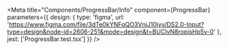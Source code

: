 
<Meta
  title="Components/ProgressBar/Info"
  component={ProgressBar}
  parameters={{
    design: {
      type: 'figma',
      url: 'https://www.figma.com/file/3dTe0kYNFqQO3VnjJ10jyv/DS2.0-Input?type=design&node-id=2606-251&mode=design&t=BUClvN8ropisHp5v-0'
    },
    jest: ['ProgressBar.test.tsx']
  }}
/>

<Unstyled>
  <Stories />
</Unstyled>
